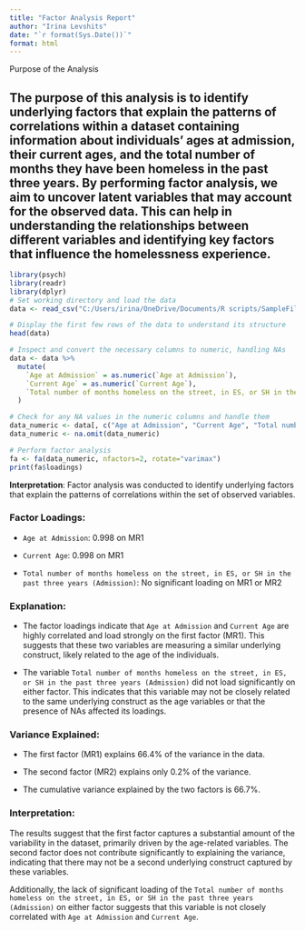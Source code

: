 ---
title: "Factor Analysis Report"
author: "Irina Levshits"
date: "`r format(Sys.Date())`"
format: html
---

Purpose of the Analysis

The purpose of this analysis is to identify underlying factors that explain the patterns of correlations within a dataset containing information about individuals' ages at admission, their current ages, and the total number of months they have been homeless in the past three years. By performing factor analysis, we aim to uncover latent variables that may account for the observed data. This can help in understanding the relationships between different variables and identifying key factors that influence the homelessness experience.
---

```{r include=FALSE}
library(psych)
library(readr)
library(dplyr)
# Set working directory and load the data
data <- read_csv("C:/Users/irina/OneDrive/Documents/R scripts/SampleFile.csv")

# Display the first few rows of the data to understand its structure
head(data)


```

```{r include=FALSE}
# Inspect and convert the necessary columns to numeric, handling NAs
data <- data %>%
  mutate(
    `Age at Admission` = as.numeric(`Age at Admission`),
    `Current Age` = as.numeric(`Current Age`),
    `Total number of months homeless on the street, in ES, or SH in the past three years (Admission)` = as.numeric(`Total number of months homeless on the street, in ES, or SH in the past three years (Admission)`)
  )

# Check for any NA values in the numeric columns and handle them
data_numeric <- data[, c("Age at Admission", "Current Age", "Total number of months homeless on the street, in ES, or SH in the past three years (Admission)")]
data_numeric <- na.omit(data_numeric)

# Perform factor analysis
fa <- fa(data_numeric, nfactors=2, rotate="varimax")
print(fa$loadings)

```

**Interpretation**: Factor analysis was conducted to identify underlying factors that explain the patterns of correlations within the set of observed variables.

### Factor Loadings:

-   `Age at Admission`: 0.998 on MR1

-   `Current Age`: 0.998 on MR1

-   `Total number of months homeless on the street, in ES, or SH in the past three years (Admission)`: No significant loading on MR1 or MR2

### Explanation:

-   The factor loadings indicate that `Age at Admission` and `Current Age` are highly correlated and load strongly on the first factor (MR1). This suggests that these two variables are measuring a similar underlying construct, likely related to the age of the individuals.

-   The variable `Total number of months homeless on the street, in ES, or SH in the past three years (Admission)` did not load significantly on either factor. This indicates that this variable may not be closely related to the same underlying construct as the age variables or that the presence of NAs affected its loadings.

### Variance Explained:

-   The first factor (MR1) explains 66.4% of the variance in the data.

-   The second factor (MR2) explains only 0.2% of the variance.

-   The cumulative variance explained by the two factors is 66.7%.

### Interpretation:

The results suggest that the first factor captures a substantial amount of the variability in the dataset, primarily driven by the age-related variables. The second factor does not contribute significantly to explaining the variance, indicating that there may not be a second underlying construct captured by these variables.

Additionally, the lack of significant loading of the `Total number of months homeless on the street, in ES, or SH in the past three years (Admission)` on either factor suggests that this variable is not closely correlated with `Age at Admission` and `Current Age`.
